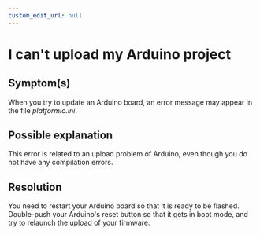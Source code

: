 ```yaml
---
custom_edit_url: null
---
```



# I can't upload my Arduino project

## Symptom(s)

When you try to update an Arduino board, an error message may appear in the file *platformio.ini*. 

## Possible explanation

This error is related to an upload problem of Arduino, even though you do not have any compilation errors. 

## Resolution

You need to restart your Arduino board so that it is ready to be flashed.
Double-push your Arduino's reset button so that it gets in boot mode, and try to relaunch the upload of your firmware.
